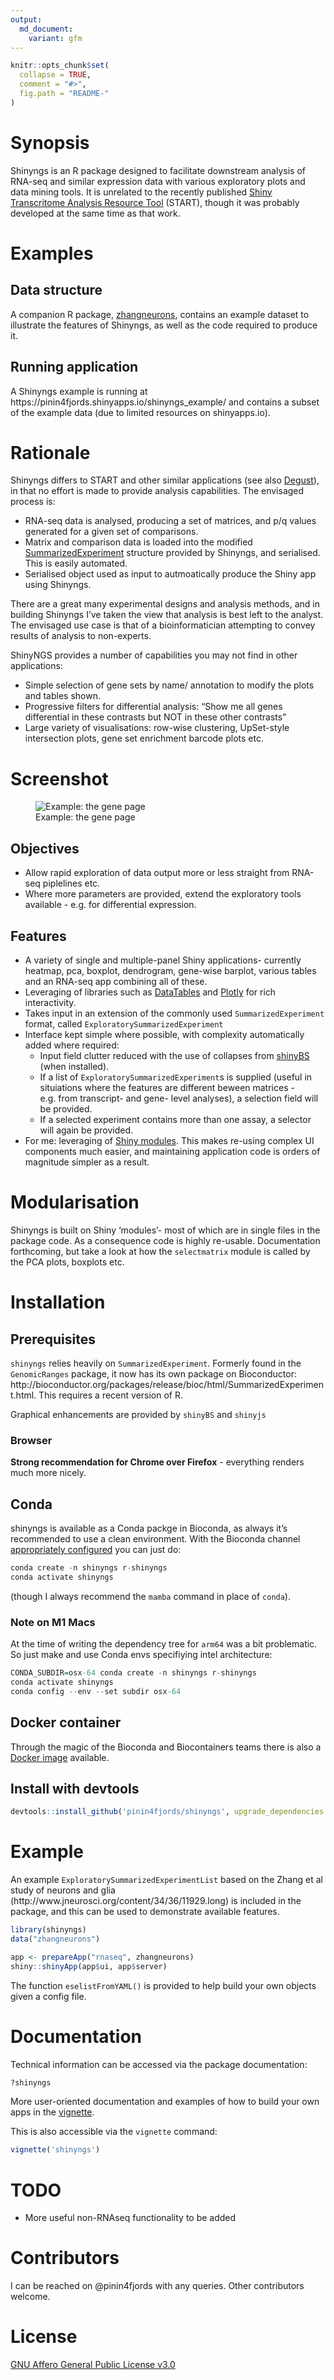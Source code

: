 ```yaml
---
output:
  md_document:
    variant: gfm
---
```


<!-- README.md is generated from README.Rmd. Please edit that file -->

```r
knitr::opts_chunk$set(
  collapse = TRUE,
  comment = "#>",
  fig.path = "README-"
)
```


# Synopsis

Shinyngs is an R package designed to facilitate downstream analysis of RNA-seq and similar expression data with various exploratory plots and data mining tools. It is unrelated to the recently published [Shiny Transcritome Analysis Resource Tool](https://github.com/jminnier/STARTapp) (START), though it was probably developed at the same time as that work.

# Examples

## Data structure

A companion R package, [zhangneurons](https://github.com/pinin4fjords/zhangneurons), contains an example dataset to illustrate the features of Shinyngs, as well as the code required to produce it.

## Running application

A Shinyngs example is running at https://pinin4fjords.shinyapps.io/shinyngs_example/ and contains a subset of the example data (due to limited resources on shinyapps.io).

# Rationale

Shinyngs differs to START and other similar applications (see also [Degust](http://www.vicbioinformatics.com/degust/)), in that no effort is made to provide analysis capabilities. The envisaged process is:

* RNA-seq data is analysed, producing a set of matrices, and p/q values generated for a given set of comparisons.
* Matrix and comparison data is loaded into the modified [SummarizedExperiment](http://bioconductor.org/packages/release/bioc/html/SummarizedExperiment.html) structure provided by Shinyngs, and serialised. This is easily automated.
* Serialised object used as input to autmoatically produce the Shiny app using Shinyngs.

There are a great many experimental designs and analysis methods, and in building Shinyngs I've taken the view that analysis is best left to the analyst. The envisaged use case is that of a bioinformatician attempting to convey results of analysis to non-experts.

ShinyNGS provides a number of capabilities you may not find in other applications:

* Simple selection of gene sets by name/ annotation to modify the plots and tables shown.
* Progressive filters for differential analysis: "Show me all genes differential in these contrasts but NOT in these other contrasts"
* Large variety of visualisations: row-wise clustering, UpSet-style intersection plots, gene set enrichment barcode plots etc.

# Screenshot

![Example: the gene page](screenshots/gene_page.png)

## Objectives

* Allow rapid exploration of data output more or less straight from RNA-seq piplelines etc. 
* Where more parameters are provided, extend the exploratory tools available - e.g. for differential expression.

## Features

* A variety of single and multiple-panel Shiny applications- currently heatmap, pca, boxplot, dendrogram, gene-wise barplot, various tables and an RNA-seq app combining all of these.
* Leveraging of libraries such as [DataTables](https://rstudio.github.io/DT/) and [Plotly](https://plot.ly/) for rich interactivity.
* Takes input in an extension of the commonly used `SummarizedExperiment` format, called `ExploratorySummarizedExperiment` 
* Interface kept simple where possible, with complexity automatically added where required:
    * Input field clutter reduced with the use of collapses from [shinyBS](https://ebailey78.github.io/shinyBS/index.html) (when installed).
    * If a list of `ExploratorySummarizedExperiment`s is supplied (useful in situiations where the features are different beween matrices - e.g. from transcript- and gene- level analyses), a selection field will be provided.
    * If a selected experiment contains more than one assay, a selector will again be provided.
* For me: leveraging of [Shiny modules](http://shiny.rstudio.com/articles/modules.html). This makes re-using complex UI components much easier, and maintaining application code is orders of magnitude simpler as a result.

# Modularisation

Shinyngs is built on Shiny 'modules'- most of which are in single files in the package code. As a consequence code is highly re-usable. Documentation forthcoming, but take a look at how the `selectmatrix` module is called by the PCA plots, boxplots etc. 

# Installation

## Prerequisites

`shinyngs` relies heavily on `SummarizedExperiment`. Formerly found in the `GenomicRanges` package, it now has its own package on Bioconductor: http://bioconductor.org/packages/release/bioc/html/SummarizedExperiment.html. This requires a recent version of R. 

Graphical enhancements are provided by `shinyBS` and `shinyjs`

### Browser

**Strong recommendation for Chrome over Firefox** - everything renders much more nicely.

## Conda

shinyngs is available as a Conda packge in Bioconda, as always it's recommended to use a clean environment. With the Bioconda channel [appropriately configured](https://bioconda.github.io/#usage) you can just do:

```r
conda create -n shinyngs r-shinyngs
conda activate shinyngs
```

(though I always recommend the `mamba` command in place of `conda`).

### Note on M1 Macs

At the time of writing the dependency tree for `arm64` was a bit problematic. So just make and use Conda envs specifiying intel architecture:

```r
CONDA_SUBDIR=osx-64 conda create -n shinyngs r-shinyngs
conda activate shinyngs
conda config --env --set subdir osx-64
```

## Docker container

Through the magic of the Bioconda and Biocontainers teams there is also a [Docker image](https://quay.io/repository/biocontainers/r-shinyngs) available.

## Install with devtools

```r
devtools::install_github('pinin4fjords/shinyngs', upgrade_dependencies = FALSE)
```

# Example

An example `ExploratorySummarizedExperimentList` based on the Zhang et al study of neurons and glia (http://www.jneurosci.org/content/34/36/11929.long) is included in the package, and this can be used to demonstrate available features.

```r
library(shinyngs)
data("zhangneurons")

app <- prepareApp("rnaseq", zhangneurons)
shiny::shinyApp(app$ui, app$server)
```

The function `eselistFromYAML()` is provided to help build your own objects given a config file. 

# Documentation

Technical information can be accessed via the package documentation:

```r
?shinyngs
```

More user-oriented documentation and examples of how to build your own apps in the [vignette](https://rawgit.com/pinin4fjords/shinyngs/master/inst/doc/shinyngs.html). 

This is also accessible via the `vignette` command:

```r
vignette('shinyngs')
```

# TODO

* More useful non-RNAseq functionality to be added 

# Contributors

I can be reached on @pinin4fjords with any queries. Other contributors welcome.

# License

[GNU Affero General Public License v3.0](LICENSE.txt)